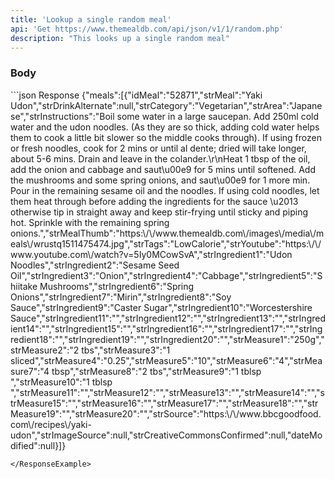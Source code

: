 ```yaml
---
title: 'Lookup a single random meal'
api: 'Get https://www.themealdb.com/api/json/v1/1/random.php'
description: "This looks up a single random meal"
---
```

### Body
<ResponseExample>
```json Response
{"meals":[{"idMeal":"52871","strMeal":"Yaki Udon","strDrinkAlternate":null,"strCategory":"Vegetarian","strArea":"Japanese","strInstructions":"Boil some water in a large saucepan. Add 250ml cold water and the udon noodles. (As they are so thick, adding cold water helps them to cook a little bit slower so the middle cooks through). If using frozen or fresh noodles, cook for 2 mins or until al dente; dried will take longer, about 5-6 mins. Drain and leave in the colander.\r\nHeat 1 tbsp of the oil, add the onion and cabbage and saut\u00e9 for 5 mins until softened. Add the mushrooms and some spring onions, and saut\u00e9 for 1 more min. Pour in the remaining sesame oil and the noodles. If using cold noodles, let them heat through before adding the ingredients for the sauce \u2013 otherwise tip in straight away and keep stir-frying until sticky and piping hot. Sprinkle with the remaining spring onions.","strMealThumb":"https:\/\/www.themealdb.com\/images\/media\/meals\/wrustq1511475474.jpg","strTags":"LowCalorie","strYoutube":"https:\/\/www.youtube.com\/watch?v=5Iy0MCowSvA","strIngredient1":"Udon Noodles","strIngredient2":"Sesame Seed Oil","strIngredient3":"Onion","strIngredient4":"Cabbage","strIngredient5":"Shiitake Mushrooms","strIngredient6":"Spring Onions","strIngredient7":"Mirin","strIngredient8":"Soy Sauce","strIngredient9":"Caster Sugar","strIngredient10":"Worcestershire Sauce","strIngredient11":"","strIngredient12":"","strIngredient13":"","strIngredient14":"","strIngredient15":"","strIngredient16":"","strIngredient17":"","strIngredient18":"","strIngredient19":"","strIngredient20":"","strMeasure1":"250g","strMeasure2":"2 tbs","strMeasure3":"1 sliced","strMeasure4":"0.25","strMeasure5":"10","strMeasure6":"4","strMeasure7":"4 tbsp","strMeasure8":"2 tbs","strMeasure9":"1 tblsp ","strMeasure10":"1 tblsp ","strMeasure11":"","strMeasure12":"","strMeasure13":"","strMeasure14":"","strMeasure15":"","strMeasure16":"","strMeasure17":"","strMeasure18":"","strMeasure19":"","strMeasure20":"","strSource":"https:\/\/www.bbcgoodfood.com\/recipes\/yaki-udon","strImageSource":null,"strCreativeCommonsConfirmed":null,"dateModified":null}]}

```
</ResponseExample>